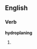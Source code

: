 ==English==
{{wikipedia|dab=hydroplaning}}
===Verb===
'''hydroplaning'''

# {{present participle of|[[hydroplane]]}}